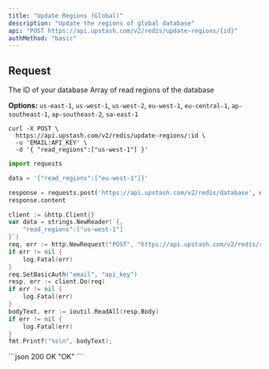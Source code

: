 ```yaml
---
title: "Update Regions (Global)"
description: "Update the regions of global database"
api: "POST https://api.upstash.com/v2/redis/update-regions/{id}"
authMethod: "basic"
---
```


## Request

<ParamField path="id" type="string" required>
  The ID of your database
</ParamField>

<ParamField body="read_regions" type="Array<string>" required>
Array of read regions of the database

**Options:** `us-east-1`, `us-west-1`, `us-west-2`, `eu-west-1`, `eu-central-1`,
`ap-southeast-1`, `ap-southeast-2`, `sa-east-1`

</ParamField>

<RequestExample>

```shell curl
curl -X POST \
  https://api.upstash.com/v2/redis/update-regions/:id \
  -u 'EMAIL:API_KEY' \
  -d '{ "read_regions":["us-west-1"] }'
```

```python Python
import requests

data = '{"read_regions":["eu-west-1"]}'

response = requests.post('https://api.upstash.com/v2/redis/database', data=data, auth=('EMAIL', 'API_KEY'))
response.content
```

```go Go
client := &http.Client{}
var data = strings.NewReader(`{,
    "read_regions":["us-west-1"]
}`)
req, err := http.NewRequest("POST", "https://api.upstash.com/v2/redis/read-regions/:id", data)
if err != nil {
    log.Fatal(err)
}
req.SetBasicAuth("email", "api_key")
resp, err := client.Do(req)
if err != nil {
    log.Fatal(err)
}
bodyText, err := ioutil.ReadAll(resp.Body)
if err != nil {
    log.Fatal(err)
}
fmt.Printf("%s\n", bodyText);
```

</RequestExample>

<ResponseExample>
```json 200 OK
"OK"
```
</ResponseExample>
